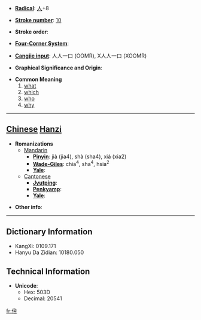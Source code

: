* '''[[Wiktionary:Chinese radical index| Radical]]''': [[Wiktionary:Chinese radical index 人|人]]+8

* '''[[Wiktionary:Chinese total strokes index|Stroke number]]''': [[Wiktionary:Chinese total strokes index 10|10]]

* '''Stroke order''': 

* '''[[Wiktionary:Chinese four corner index|Four-Corner System]]''': 

* '''[[Wiktionary:Chinese Cangjie index|Cangjie input]]''': 人人一口 (OOMR), X人人一口 (XOOMR)

* '''Graphical Significance and Origin''': 

* '''Common Meaning'''
*#[[what]]
*# [[which]]
*# [[who]]
*# [[why]]


----

== [[Chinese]] [[Hanzi]] ==

* '''Romanizations'''
** [[Mandarin]]
*** '''[[Pinyin]]''': jià (jia4), shà (sha4), xiá (xia2)
*** '''[[Wade-Giles]]''': chia<sup>4</sup>, sha<sup>4</sup>, hsia<sup>2</sup>
*** '''[[Yale]]''': 
**[[Cantonese]]
***'''[[Jyutping]]''':
***'''[[Penkyamp]]''': 
***'''[[Yale]]''': 

* '''Other info''': 

----

== Dictionary Information ==

* KangXi: 0109.171
* Hanyu Da Zidian: 10180.050

== Technical Information ==

* '''Unicode''':
** Hex: 503D
** Decimal: 20541

[[fr:倽]]